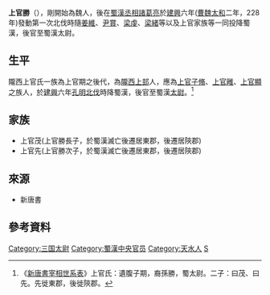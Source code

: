 '''上官勝'''（{{bd|?年||?年}}），剛開始為魏人，後在[[蜀漢|蜀漢]][[丞相|丞相]][[諸葛亮|諸葛亮]]於[[建兴_(蜀汉)|建興]]六年([[曹魏|曹魏]][[太和_(曹魏)|太和]]二年，228年)發動第一次北伐時隨[[姜維|姜維]]、[[尹賞|尹賞]]、[[梁虔|梁虔]]、[[梁緒|梁緒]]等以及上官家族等一同投降蜀漢，後官至蜀漢太尉。

==生平==
隴西上官氏一族為上官期之後代，為[[隴西郡|隴西]][[上邽县|上邽]]人，應為[[上官子脩|上官子脩]]、[[上官雝|上官雝]]、[[上官顯|上官顯]]之族人，於[[建兴_(蜀汉)|建興]]六年[[孔明北伐|孔明北伐]]時降蜀漢，後官至蜀漢[[太尉|太尉]]。<ref>《[[新唐書宰相世系表|新唐書宰相世系表]]》上官氏：遺腹子期，裔孫勝，蜀太尉。二子：曰茂、曰先。先徙東郡，後徙陝郡。</ref>

==家族==
*上官茂(上官勝長子，於蜀漢滅亡後遷居東郡，後遷居陝郡)
*上官先(上官勝次子，於蜀漢滅亡後遷居東郡，後遷居陝郡)

==來源==
*新唐書

==參考資料==
{{reflist}}
{{三国人物小作品}}
[[Category:三国太尉|Category:三国太尉]]
[[Category:蜀漢中央官员|Category:蜀漢中央官员]]
[[Category:天水人|Category:天水人]]
[[Category:上官姓|S]]